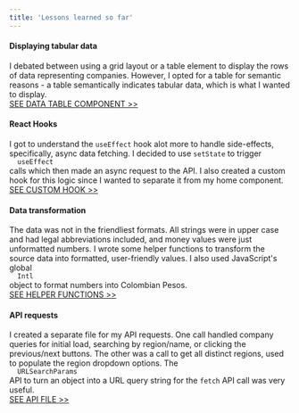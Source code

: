 ```yaml
---
title: 'Lessons learned so far'
---
```


<h4>Displaying tabular data</h4>I debated between using a grid layout or a table element to display
the rows of data representing companies. However, I opted for a table for semantic reasons - a table
semantically indicates tabular data, which is what I wanted to display.
<br />
<a
  href="https://github.com/santidiazl/colombia-1000/tree/main/src/components/DataTable"
  target="_blank"
  rel="noreferrer"
>
  SEE DATA TABLE COMPONENT >>
</a>

<h4>React Hooks</h4> I got to understand the <code>useEffect</code> hook alot more to handle side-effects,
specifically, async data fetching. I decided to use <code>setState</code> to trigger <code>
  useEffect
</code> calls which then made an async request to the API. I also created a custom hook for this logic
since I wanted to separate it from my home component.
<br />
<a
  href="https://github.com/santidiazl/colombia-1000/blob/main/src/hooks/useDataFetch.js"
  target="_blank"
  rel="noreferrer"
>
  SEE CUSTOM HOOK >>
</a>

<h4>Data transformation</h4>
The data was not in the friendliest formats. All strings were in upper case and had legal abbreviations
included, and money values were just unformatted numbers. I wrote some helper functions to transform
the source data into formatted, user-friendly values. I also used JavaScript's global <code>
  Intl
</code> object to format numbers into Colombian Pesos.
<br />
<a
  href="https://github.com/santidiazl/colombia-1000/blob/main/src/helpers.js"
  target="_blank"
  rel="noreferrer"
>
  SEE HELPER FUNCTIONS >>
</a>

<h4>API requests</h4>I created a separate file for my API requests. One call handled company queries
for initial load, searching by region/name, or clicking the previous/next buttons. The other was a
call to get all distinct regions, used to populate the region dropdown options. The <code>
  URLSearchParams
</code> API to turn an object into a URL query string for the <code>fetch</code> API call was very
useful.
<br />
<a
  href="https://github.com/santidiazl/colombia-1000/blob/main/src/api.js"
  target="_blank"
  rel="noreferrer"
>
  SEE API FILE >>
</a>
